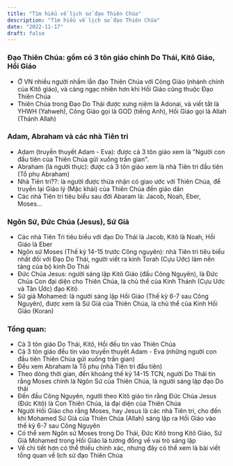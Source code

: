 ```yaml
---
title: "Tìm hiểu về lịch sử đạo Thiên Chúa"
description: "Tìm hiểu về lịch sử đạo Thiên Chúa"
date: "2022-11-17"
draft: false
---
```


### Đạo Thiên Chúa: gồm có 3 tôn giáo chính Do Thái, Kitô Giáo, Hồi Giáo

- Ở VN nhiều người nhầm lẫn đạo Thiên Chúa với Công Giáo (nhánh chính của Kitô giáo), và càng ngạc nhiên hơn khi Hồi Giáo cũng thuộc Đạo Thiên Chúa
- Thiên Chúa trong Đạo Do Thái được xưng niệm là Adonai, và viết tắt là YHWH (Yahweh), Công Giáo gọi là GOD (tiếng Anh), Hồi Giáo gọi là Allah (Thánh Allah)

### Adam, Abraham và các nhà Tiên tri

- Adam (truyền thuyết Adam - Eva): được cả 3 tôn giáo xem là "Người con đầu tiên của Thiên Chúa gửi xuống trần gian".
- Abraham (là người thực): được cả 3 tôn giáo xem là nhà Tiên tri đầu tiên (Tổ phụ Abraham)
- Nhà Tiên tri??: là người được thừa nhận có giao ước với Thiên Chúa, để truyền lại Giáo lý (Mặc khải) của Thiên Chúa đến giáo dân
- Các nhà Tiên tri tiêu biểu sau đời Abaram là: Jacob, Noah, Eber, Moses...

### Ngôn Sứ, Đức Chúa (Jesus), Sứ Giả

- Các nhà Tiên Tri tiêu biểu với đạo Do Thái là Jacob, Kitô là Noah, Hồi Giáo là Eber
- Ngôn sứ Moses (Thế kỷ 14-15 trước Công nguyên): nhà Tiên tri tiêu biểu nhất đối với Đạo Do Thái, người viết ra kinh Torah (Cựu Uớc) làm nền tảng của bộ kinh Do Thái
- Đức Chúa Jesus: người sáng lập Kitô Giáo (đầu Công Nguyên), là Đức Chúa Con đại diện cho Thiên Chúa, là chủ thể của Kinh Thánh (Cựu Uớc và Tân Ước) đạo Kitô
- Sứ giả Mohamed: là người sáng lập Hồi Giáo (Thế kỷ 6-7 sau Công Nguyên), được xem là Sứ Giả của Thiên Chúa, là chủ thể của Kinh Hối Giáo (Koran)

### Tổng quan:

- Cả 3 tôn giáo Do Thái, Kitô, Hồi đều tin vào Thiên Chúa
- Cả 3 tôn giáo đều tin vào truyền thuyết Adam - Eva (những người con đầu tiên Thiên Chúa gửi xuống trần gian)
- Đều xem Abraham là Tổ phụ (nhà Tiên tri đầu tiên)
- Theo dòng thời gian, đến khoảng thế kỷ 14-15 TCN, người Do Thái tin rằng Moses chính là Ngôn Sứ của Thiên Chúa, là người sáng lập đạo Do thái
- Đến đầu Công Nguyên, người theo Kitô giáo tin rằng Đức Chúa Jesus (Đức Kitô) là Con Thiên Chúa, lá đại diện của Thiên Chúa
- Người Hồi Giáo cho rằng Moses, hay Jesus là các nhà Tiên tri, cho đến khi Mohamed Sứ Giả của Thiên Chúa (Allah) sáng lập ra Hồi Giáo vào thế kỷ 6-7 sau Công Nguyên
- Có thể xem Ngôn sứ Moses trong Do Thái, Đức Kitô trong Kitô Giáo, Sứ Giả Mohamed trong Hồi Giáo lá tương đồng về vai trò sáng lập
- Về chi tiết hơn có thể thiếu chính xác, nhưng đây có thể xem là bài viết tổng quan về lịch sử đạo Thiên Chúa
